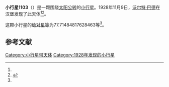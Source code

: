 {{Infobox planet
| bgcolour = #FFFFC0
| name = 1103 Sequoia
| symbol = 
| image = 
| caption = 
| discovery = yes
| discovery_ref = 
| discoverer = [[沃尔特·巴德|沃尔特·巴德]]
| discovery_site = [[汉堡|汉堡]] 
| discovered = 1928年11月9日
| designations = yes
| mp_name = 
| named_after = 
| alt_names = 
| mp_category = [[主带内小行星|主带内小行星]]
| orbit_ref = <ref name="a">[http://ssd.jpl.nasa.gov/sbdb.cgi?sstr=1103 1103 Sequoia] {{Wayback|url=http://ssd.jpl.nasa.gov/sbdb.cgi?sstr=1103 |date=20210723225335 }}，小行星數據庫瀏覽器（JPL Small-Body Database Browser）－[[美国国家航空航天局|美国国家航空航天局]]喷气推进实验室</ref>
| epoch = 2456400.5 (2013年4月18日更新)
| aphelion = {{convert|2.116671743552897|AU|km|3|abbr=on|lk=out}}
| perihelion = {{convert|1.750150927912993|AU|km|3|abbr=on}}
| semimajor = {{convert|1.933411335732945|AU|km|3|abbr=on}}
| eccentricity = 0.094786042
| period = 981.9396971 [[日|日]]<br />2.69[[儒略年|儒略年]]
| avg_speed = 
| inclination = 17.90248702209568
| asc_node = 267.6883327851745
| mean_anomaly = 
| arg_peri = 77.71484817628463
| satellites = 
| physical_characteristics = yes
| dimensions = 
| mass = 
| density = 
| surface_grav = 
| escape_velocity = 
| sidereal_day = 
| axial_tilt = 
| pole_ecliptic_lat = 
| pole_ecliptic_lon = 
| albedo = 
| temperatures= 
| temp_name1 = 
| mean_temp_1 = 
| max_temp_1 = 
| temp_name2 = 
| max_temp_2 = 
| spectral_type = 
| abs_magnitude = 77.71484817628463
}}

'''小行星1103'''（{{lang-en|1103 Sequoia}}）是一颗围绕[[太阳|太阳]][[公转|公转]]的[[小行星|小行星]]。1928年11月9日，[[沃尔特·巴德|沃尔特·巴德]]在汉堡发现了此天体<ref name="a" /><ref>{{cite news|title=小行星列表|url=http://cfa-www.harvard.edu/iau/lists/NumberedMPs.txt|accessdate=2013-07-08|newspaper=哈佛大学|archive-date=2008-05-17|archive-url=https://web.archive.org/web/20080517010638/http://cfa-www.harvard.edu/iau/lists/NumberedMPs.txt|dead-url=no}}</ref>。

这颗小行星的[[绝对星等|绝对星等]]为77.71484817628463等<ref name="a" />。

==参考文献==
{{reflist}}
{{Minor Planet Number|[[小行星1102|小行星1102]]|[[小行星1104|小行星1104]]}}

{{小天体}}

[[Category:小行星带天体|Category:小行星带天体]]
[[Category:1928年发现的小行星|Category:1928年发现的小行星]]

{{asteroid-stub}}